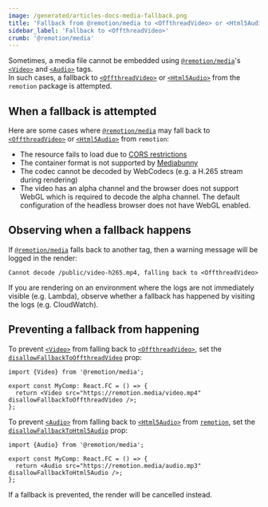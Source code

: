 ```yaml
---
image: /generated/articles-docs-media-fallback.png
title: 'Fallback from @remotion/media to <OffthreadVideo> or <Html5Audio>'
sidebar_label: 'Fallback to <OffthreadVideo>'
crumb: '@remotion/media'
---
```


Sometimes, a media file cannot be embedded using [`@remotion/media`](/docs/media)'s [`<Video>`](/docs/media/video) and [`<Audio>`](/docs/media/audio) tags.  
In such cases, a fallback to [`<OffthreadVideo>`](/docs/offthreadvideo) or [`<Html5Audio>`](/docs/html5-audio) from the `remotion` package is attempted.

## When a fallback is attempted

Here are some cases where [`@remotion/media`](/docs/media) may fall back to [`<OffthreadVideo>`](/docs/offthreadvideo) or [`<Html5Audio>`](/docs/html5-audio) from `remotion`:

- The resource fails to load due to [CORS restrictions](/docs/cors-issues)
- The container format is not supported by [Mediabunny](/docs/mediabunny/formats)
- The codec cannot be decoded by WebCodecs (e.g. a H.265 stream during rendering)
- The video has an alpha channel and the browser does not support WebGL which is required to decode the alpha channel. The default configuration of the headless browser does not have WebGL enabled.

## Observing when a fallback happens

If [`@remotion/media`](/docs/media) falls back to another tag, then a warning message will be logged in the render:

```
Cannot decode /public/video-h265.mp4, falling back to <OffthreadVideo>
```

If you are rendering on an environment where the logs are not immediately visible (e.g. Lambda), observe whether a fallback has happened by visiting the logs (e.g. CloudWatch).

## Preventing a fallback from happening

To prevent [`<Video>`](/docs/media/video) from falling back to [`<OffthreadVideo>`](/docs/offthreadvideo), set the [`disallowFallbackToOffthreadVideo`](/docs/media/video#disallowfallbacktooffthreadvideo) prop:

```tsx twoslash title="No fallback to OffthreadVideo"
import {Video} from '@remotion/media';

export const MyComp: React.FC = () => {
  return <Video src="https://remotion.media/video.mp4" disallowFallbackToOffthreadVideo />;
};
```

To prevent [`<Audio>`](/docs/media/audio) from falling back to [`<Html5Audio>`](/docs/html5-audio) from [`remotion`](/docs/remotion), set the [`disallowFallbackToHtml5Audio`](/docs/media/audio#disallowfallbacktohtml5audio) prop:

```tsx twoslash title="No fallback to HTML5 audio tag"
import {Audio} from '@remotion/media';

export const MyComp: React.FC = () => {
  return <Audio src="https://remotion.media/audio.mp3" disallowFallbackToHtml5Audio />;
};
```

If a fallback is prevented, the render will be cancelled instead.
